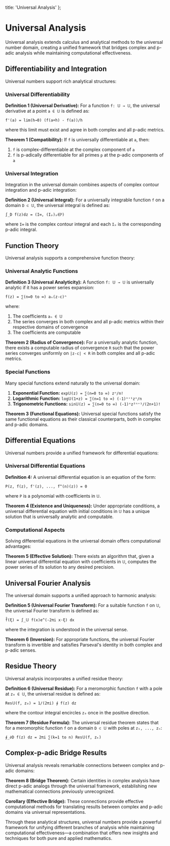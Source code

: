   title: 'Universal Analysis'
};

# Universal Analysis

Universal analysis extends calculus and analytical methods to the universal number domain, creating a unified framework that bridges complex and p-adic analysis while maintaining computational effectiveness.

## Differentiability and Integration

Universal numbers support rich analytical structures:

### Universal Differentiability

**Definition 1 (Universal Derivative):** For a function `f: 𝕌 → 𝕌`, the universal derivative at a point `a ∈ 𝕌` is defined as:

`f'(a) = lim(h→0) (f(a+h) - f(a))/h`

where this limit must exist and agree in both complex and all p-adic metrics.

**Theorem 1 (Compatibility):** If `f` is universally differentiable at `a`, then:
1. `f` is complex-differentiable at the complex component of `a`
2. `f` is p-adically differentiable for all primes `p` at the p-adic components of `a`

### Universal Integration

Integration in the universal domain combines aspects of complex contour integration and p-adic integration:

**Definition 2 (Universal Integral):** For a universally integrable function `f` on a domain `D ⊂ 𝕌`, the universal integral is defined as:

`∫_D f(z)dz = (I∞, (Iₚ)ₚ∈ℙ)`

where `I∞` is the complex contour integral and each `Iₚ` is the corresponding p-adic integral.

## Function Theory

Universal analysis supports a comprehensive function theory:

### Universal Analytic Functions

**Definition 3 (Universal Analyticity):** A function `f: 𝕌 → 𝕌` is universally analytic if it has a power series expansion:

`f(z) = ∑(n=0 to ∞) aₙ(z-c)ⁿ`

where:
1. The coefficients `aₙ ∈ 𝕌`
2. The series converges in both complex and all p-adic metrics within their respective domains of convergence
3. The coefficients are computable

**Theorem 2 (Radius of Convergence):** For a universally analytic function, there exists a computable radius of convergence `R` such that the power series converges uniformly on `|z-c| < R` in both complex and all p-adic metrics.

### Special Functions

Many special functions extend naturally to the universal domain:

1. **Exponential Function:** `exp𝕌(z) = ∑(n=0 to ∞) zⁿ/n!`
2. **Logarithmic Function:** `log𝕌(1+z) = ∑(n=1 to ∞) (-1)ⁿ⁺¹zⁿ/n`
3. **Trigonometric Functions:** `sin𝕌(z) = ∑(n=0 to ∞) (-1)ⁿz²ⁿ⁺¹/(2n+1)!`

**Theorem 3 (Functional Equations):** Universal special functions satisfy the same functional equations as their classical counterparts, both in complex and p-adic domains.

## Differential Equations

Universal numbers provide a unified framework for differential equations:

### Universal Differential Equations

**Definition 4:** A universal differential equation is an equation of the form:

`P(z, f(z), f'(z), ..., f^(n)(z)) = 0`

where `P` is a polynomial with coefficients in `𝕌`.

**Theorem 4 (Existence and Uniqueness):** Under appropriate conditions, a universal differential equation with initial conditions in `𝕌` has a unique solution that is universally analytic and computable.

### Computational Aspects

Solving differential equations in the universal domain offers computational advantages:

**Theorem 5 (Effective Solution):** There exists an algorithm that, given a linear universal differential equation with coefficients in `𝕌`, computes the power series of its solution to any desired precision.

## Universal Fourier Analysis

The universal domain supports a unified approach to harmonic analysis:

**Definition 5 (Universal Fourier Transform):** For a suitable function `f` on `𝕌`, the universal Fourier transform is defined as:

`f̂(ξ) = ∫_𝕌 f(x)e^(-2πi x·ξ) dx`

where the integration is understood in the universal sense.

**Theorem 6 (Inversion):** For appropriate functions, the universal Fourier transform is invertible and satisfies Parseval's identity in both complex and p-adic senses.

## Residue Theory

Universal analysis incorporates a unified residue theory:

**Definition 6 (Universal Residue):** For a meromorphic function `f` with a pole at `z₀ ∈ 𝕌`, the universal residue is defined as:

`Res𝕌(f, z₀) = 1/(2πi) ∮ f(z) dz`

where the contour integral encircles `z₀` once in the positive direction.

**Theorem 7 (Residue Formula):** The universal residue theorem states that for a meromorphic function `f` on a domain `D ⊂ 𝕌` with poles at `z₁, ..., zₙ`:

`∮_∂D f(z) dz = 2πi ∑(k=1 to n) Res𝕌(f, zₖ)`

## Complex-p-adic Bridge Results

Universal analysis reveals remarkable connections between complex and p-adic domains:

**Theorem 8 (Bridge Theorem):** Certain identities in complex analysis have direct p-adic analogs through the universal framework, establishing new mathematical connections previously unrecognized.

**Corollary (Effective Bridge):** These connections provide effective computational methods for translating results between complex and p-adic domains via universal representations.

Through these analytical structures, universal numbers provide a powerful framework for unifying different branches of analysis while maintaining computational effectiveness—a combination that offers new insights and techniques for both pure and applied mathematics.